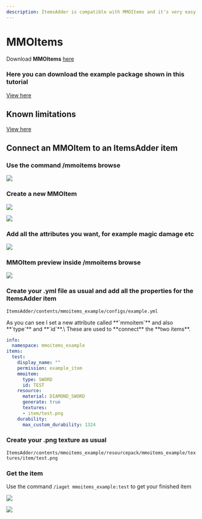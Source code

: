 ```yaml
---
description: ItemsAdder is compatible with MMOItems and it's very easy to integrate.
---
```


# MMOItems

Download **MMOItems** [here](https://www.spigotmc.org/resources/mmoitems-premium.39267/)

### Here you can download the example package shown in this tutorial


[View here](https://www.spigotmc.org/resources/items-mmoitem-example-integration.88351/)


## Known limitations


[View here](https://github.com/PluginBugs/Issues-ItemsAdder/issues/2008)


## Connect an MMOItem to an ItemsAdder item

### Use the command /mmoitems browse

![](</assets/images/immagine (28).png>)

### Create a new MMOItem

![](</assets/images/immagine (92).png>)

![](</assets/images/immagine (11).png>)

### Add all the attributes you want, for example magic damage etc

![](</assets/images/immagine (70).png>)

### MMOItem preview inside /mmoitems browse

![](</assets/images/immagine (74).png>)

### Create your .yml file as usual and add all the properties for the ItemsAdder item

`ItemsAdder/contents/mmoitems_example/configs/example.yml`


<Note>
As you can see I set a new attribute called **`mmoitem`** and also **`type`** and **`id`**.\
These are used to **connect** the **two items**.
</Note>


```yaml
info:
  namespace: mmoitems_example
items:
  test:
    display_name: ""
    permission: example_item
    mmoitem:
      type: SWORD
      id: TEST
    resource:
      material: DIAMOND_SWORD
      generate: true
      textures:
      - item/test.png
    durability:
      max_custom_durability: 1324
```

### Create your .png texture as usual

`ItemsAdder/contents/mmoitems_example/resourcepack/mmoitems_example/textures/item/test.png`

### Get the item

Use the command `/iaget mmoitems_example:test` to get your finished item

![](</assets/images/immagine (97).png>)

![](</assets/images/immagine (25).png>)
